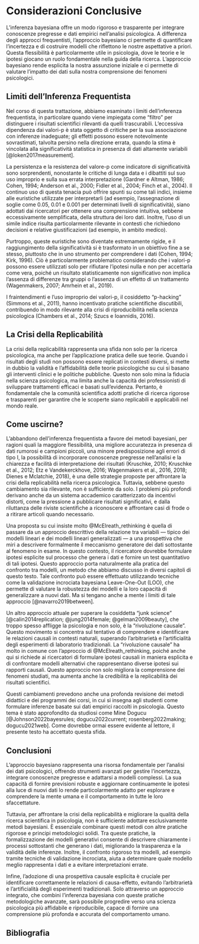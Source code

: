 # Considerazioni Conclusive {.unnumbered}

L'inferenza bayesiana offre un modo rigoroso e trasparente per integrare conoscenze pregresse e dati empirici nell'analisi psicologica. A differenza degli approcci frequentisti, l'approccio bayesiano ci permette di quantificare l'incertezza e di costruire modelli che riflettono le nostre aspettative a priori. Questa flessibilità è particolarmente utile in psicologia, dove le teorie e le ipotesi giocano un ruolo fondamentale nella guida della ricerca. L'approccio bayesiano rende esplicita la nostra assunzione iniziale e ci permette di valutare l'impatto dei dati sulla nostra comprensione dei fenomeni psicologici.

## Limiti dell'Inferenza Frequentista

Nel corso di questa trattazione, abbiamo esaminato i limiti dell'inferenza frequentista, in particolare quando viene impiegata come "filtro" per distinguere i risultati scientifici rilevanti da quelli trascurabili. L'eccessiva dipendenza dai valori-p è stata oggetto di critiche per la sua associazione con inferenze inadeguate; gli effetti possono essere notevolmente sovrastimati, talvolta persino nella direzione errata, quando la stima è vincolata alla significatività statistica in presenza di dati altamente variabili [@loken2017measurement].

La persistenza e la resistenza del valore-p come indicatore di significatività sono sorprendenti, nonostante le critiche di lunga data e i dibattiti sul suo uso improprio e sulla sua errata interpretazione (Gardner e Altman, 1986; Cohen, 1994; Anderson et al., 2000; Fidler et al., 2004; Finch et al., 2004). Il continuo uso di questa tenacia può offrire spunti su come tali indici, insieme alle euristiche utilizzate per interpretarli (ad esempio, l'assegnazione di soglie come 0.05, 0.01 e 0.001 per determinati livelli di significatività), siano adottati dai ricercatori per ottenere una comprensione intuitiva, sebbene eccessivamente semplificata, della struttura dei loro dati. Inoltre, l'uso di un simile indice risulta particolarmente rilevante in contesti che richiedono decisioni e relative giustificazioni (ad esempio, in ambito medico).

Purtroppo, queste euristiche sono diventate estremamente rigide, e il raggiungimento della significatività si è trasformato in un obiettivo fine a se stesso, piuttosto che in uno strumento per comprendere i dati (Cohen, 1994; Kirk, 1996). Ciò è particolarmente problematico considerando che i valori-p possono essere utilizzati solo per rifiutare l'ipotesi nulla e non per accettarla come vera, poiché un risultato statisticamente non significativo non implica l'assenza di differenze tra gruppi o l'assenza di un effetto di un trattamento (Wagenmakers, 2007; Amrhein et al., 2019).

I fraintendimenti e l'uso improprio dei valori-p, il cosiddetto "p-hacking" (Simmons et al., 2011), hanno incentivato pratiche scientifiche discutibili, contribuendo in modo rilevante alla crisi di riproducibilità nella scienza psicologica (Chambers et al., 2014; Szucs e Ioannidis, 2016).

## La Crisi della Replicabilità

La crisi della replicabilità rappresenta una sfida non solo per la ricerca psicologica, ma anche per l'applicazione pratica delle sue teorie. Quando i risultati degli studi non possono essere replicati in contesti diversi, si mette in dubbio la validità e l'affidabilità delle teorie psicologiche su cui si basano gli interventi clinici e le politiche pubbliche. Questo non solo mina la fiducia nella scienza psicologica, ma limita anche la capacità dei professionisti di sviluppare trattamenti efficaci e basati sull'evidenza. Pertanto, è fondamentale che la comunità scientifica adotti pratiche di ricerca rigorose e trasparenti per garantire che le scoperte siano replicabili e applicabili nel mondo reale.

## Come uscirne?

L'abbandono dell'inferenza frequentista a favore dei metodi bayesiani, per ragioni quali la maggiore flessibilità, una migliore accuratezza in presenza di dati rumorosi e campioni piccoli, una minore predisposizione agli errori di tipo I, la possibilità di incorporare conoscenze pregresse nell'analisi e la chiarezza e facilità di interpretazione dei risultati (Kruschke, 2010; Kruschke et al., 2012; Etz e Vandekerckhove, 2016; Wagenmakers et al., 2016, 2018; Dienes e Mclatchie, 2018), è una delle strategie proposte per affrontare la crisi della replicabilità nella ricerca psicologica. Tuttavia, sebbene questo cambiamento sia rilevante, non è sufficiente da solo. I problemi più profondi derivano anche da un sistema accademico caratterizzato da incentivi distorti, come la pressione a pubblicare risultati significativi, e dalla riluttanza delle riviste scientifiche a riconoscere e affrontare casi di frode o a ritirare articoli quando necessario.

Una proposta su cui insiste molto @McElreath_rethinking è quella di passare da un approccio descrittivo della relazione tra variabili — tipico dei modelli lineari e dei modelli lineari generalizzati — a una prospettiva che miri a descrivere formalmente il meccanismo generatore dei dati sottostante al fenomeno in esame. In questo contesto, il ricercatore dovrebbe formulare ipotesi esplicite sul processo che genera i dati e fornire un test quantitativo di tali ipotesi. Questo approccio porta naturalmente alla pratica del confronto tra modelli, un metodo che abbiamo discusso in diversi capitoli di questo testo. Tale confronto può essere effettuato utilizzando tecniche come la validazione incrociata bayesiana Leave-One-Out (LOO), che permette di valutare la robustezza dei modelli e la loro capacità di generalizzare a nuovi dati. Ma si tengano anche a mente i limiti di tale approccio [@navarro2019between].

Un altro approccio attuale per superare la cosiddetta "junk science" [@calin2014replication; @jung2014female; @gelman2009beauty], che troppo spesso affligge la psicologia e non solo, è la "rivoluzione causale". Questo movimento si concentra sul tentativo di comprendere e identificare le relazioni causali in contesti naturali, superando l'arbitrarietà e l'artificialità degli esperimenti di laboratorio tradizionali. La "rivoluzione causale" ha molto in comune con l'approccio di @McElreath_rethinking, poiché anche qui si richiede ai ricercatori di formulare ipotesi causali in maniera esplicita e di confrontare modelli alternativi che rappresentano diverse ipotesi sui rapporti causali. Questo approccio non solo migliora la comprensione dei fenomeni studiati, ma aumenta anche la credibilità e la replicabilità dei risultati scientifici.

Questi cambiamenti prevedono anche una profonda revisione dei metodi didattici e dei programmi dei corsi, in cui si insegna agli studenti come formulare inferenze basate sui dati empirici raccolti in psicologia. Questo tema è stato approfondito da studiosi come Mine Dogucu [@Johnson2022bayesrules; dogucu2022current; rosenberg2022making; dogucu2021web]. Come dovrebbe ormai essere evidente al lettore, il presente testo ha accettato questa sfida.

## Conclusioni

L'approccio bayesiano rappresenta una risorsa fondamentale per l'analisi dei dati psicologici, offrendo strumenti avanzati per gestire l'incertezza, integrare conoscenze pregresse e adattarsi a modelli complessi. La sua capacità di fornire previsioni robuste e aggiornare continuamente le ipotesi alla luce di nuovi dati lo rende particolarmente adatto per esplorare e comprendere la mente umana e il comportamento in tutte le loro sfaccettature.

Tuttavia, per affrontare la crisi della replicabilità e migliorare la qualità della ricerca scientifica in psicologia, non è sufficiente adottare esclusivamente metodi bayesiani. È essenziale combinare questi metodi con altre pratiche rigorose e principi metodologici solidi. Tra queste pratiche, la formalizzazione dei modelli generativi consente di descrivere chiaramente i processi sottostanti che generano i dati, migliorando la trasparenza e la validità delle inferenze. Inoltre, il confronto rigoroso tra modelli, ad esempio tramite tecniche di validazione incrociata, aiuta a determinare quale modello meglio rappresenta i dati e a evitare interpretazioni errate.

Infine, l'adozione di una prospettiva causale esplicita è cruciale per identificare correttamente le relazioni di causa-effetto, evitando l'arbitrarietà e l'artificialità degli esperimenti tradizionali. Solo attraverso un approccio integrato, che combini l'inferenza bayesiana con queste pratiche metodologiche avanzate, sarà possibile progredire verso una scienza psicologica più affidabile e riproducibile, capace di fornire una comprensione più profonda e accurata del comportamento umano.

## Bibliografia {.unnumbered}


